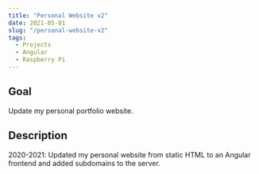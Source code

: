```yaml
---
title: "Personal Website v2"
date: 2021-05-01
slug: "/personal-website-v2"
tags:
  - Projects
  - Angular
  - Raspberry Pi
---
```


## Goal ##

Update my personal portfolio website.

## Description ##

2020-2021: Updated my personal website from static HTML to an Angular frontend and added subdomains to the server.
